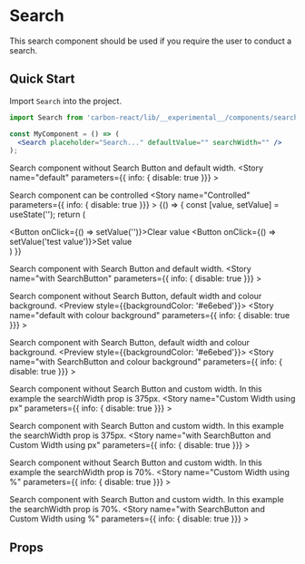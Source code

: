 
<Meta title="Design System/Search" />

# Search
This search component should be used if you require the user to conduct a search.

## Quick Start
Import `Search` into the project.

```jsx
import Search from 'carbon-react/lib/__experimental__/components/search';

const MyComponent = () => (
  <Search placeholder="Search..." defaultValue="" searchWidth="" />
);
```

Search component without Search Button and default width. 
<Preview>
  <Story name="default" parameters={{ info: { disable: true }}} >
    <Search placeholder="Search..." defaultValue=""/>
  </Story>
</Preview>

Search component can be controlled
<Preview>
  <Story name="Controlled" parameters={{ info: { disable: true }}} >
    {() => {
      const [value, setValue] = useState('');
      return (
      <div>
        <Button onClick={() => setValue('')}>Clear value</Button>
        <Button onClick={() => setValue('test value')}>Set value</Button>
        <Search id="test" name="test" placeholder="Search..." 
        value={value}
        searchButton   
        />
      </div>
    )
    }}
  </Story>
</Preview>

Search component with Search Button and default width.
<Preview>
  <Story name="with SearchButton" parameters={{ info: { disable: true }}} >
    <Search defaultValue="Search" searchButton/>
  </Story>
</Preview>

Search component without Search Button, default width and colour background. 
<Preview style={{backgroundColor: '#e6ebed'}}>
  <Story name="default with colour background" parameters={{ info: { disable: true }}} >
    <Search placeholder="Search..." defaultValue=""/>
  </Story>
</Preview>

Search component with Search Button, default width and colour background.
<Preview style={{backgroundColor: '#e6ebed'}}>
  <Story name="with SearchButton and colour background" parameters={{ info: { disable: true }}} >
    <Search placeholder="Search..." defaultValue="Search" searchButton/>
  </Story>
</Preview>

Search component without Search Button and custom width. In this example the searchWidth prop is 375px.
<Preview>
  <Story name="Custom Width using px" parameters={{ info: { disable: true }}} >
    <Search placeholder="Search..." defaultValue="" searchWidth="375px"/>
  </Story>
</Preview>

Search component with Search Button and custom width. In this example the searchWidth prop is 375px.
<Preview>
  <Story name="with SearchButton and Custom Width using px" parameters={{ info: { disable: true }}} >
    <Search defaultValue="Search" searchButton searchWidth="375px"/>
  </Story>
</Preview>

Search component without Search Button and custom width. In this example the searchWidth prop is 70%.
<Preview>
  <Story name="Custom Width using %" parameters={{ info: { disable: true }}} >
    <Search placeholder="Search..." defaultValue="" searchWidth="70%"/>
  </Story>
</Preview>

Search component with Search Button and custom width. In this example the searchWidth prop is 70%.
<Preview>
  <Story name="with SearchButton and Custom Width using %" parameters={{ info: { disable: true }}} >
    <Search defaultValue="Search" searchButton searchWidth="70%"/>
  </Story>
</Preview>

## Props
<Props of={Search} />